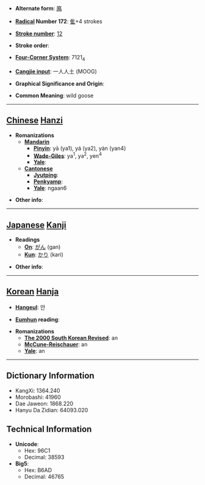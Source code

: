 * '''Alternate form''': [[鳫]]

* '''[[Wiktionary:Chinese radical index| Radical]] Number 172''': [[Wiktionary:Chinese radical index 隹|隹]]+4 strokes

* '''[[Wiktionary:Chinese total strokes index|Stroke number]]''': [[Wiktionary:Chinese total strokes index 12|12]]

* '''Stroke order''': 

* '''[[Wiktionary:Chinese four corner index|Four-Corner System]]''': 7121<sub>4</sub>

* '''[[Wiktionary:Chinese Cangjie index|Cangjie input]]''': 一人人土 (MOOG)

* '''Graphical Significance and Origin''': 

* '''Common Meaning''': wild goose

----

== [[Chinese]] [[Hanzi]] ==

* '''Romanizations'''
** '''[[Mandarin]]'''
*** '''[[Pinyin]]''': yā (ya1), yá (ya2), yàn (yan4)
*** '''[[Wade-Giles]]''': ya<sup>1</sup>, ya<sup>2</sup>, yen<sup>4</sup>
*** '''[[Yale]]''': 
** '''[[Cantonese]]'''
*** '''[[Jyutping]]''':
*** '''[[Penkyamp]]''': 
*** '''[[Yale]]''': ngaan6

* '''Other info''': 

----

== [[Japanese]] [[Kanji]] ==

* '''Readings'''
** '''[[On]]''': [[がん]] (gan)
** '''[[Kun]]''': [[かり]] (kari)

* '''Other info''':  

----

== [[Korean]] [[Hanja]] ==

* '''[[Hangeul]]''': 안

* '''[[Eumhun]] reading''': 

* '''Romanizations'''
** '''[[The 2000 South Korean Revised Romanization|The 2000 South Korean Revised]]''': an
** '''[[McCune-Reischauer]]''': an
** '''[[Yale]]''': an

----

== Dictionary Information ==

* KangXi: 1364.240
* Morobashi: 41960
* Dae Jaweon: 1868.220
* Hanyu Da Zidian: 64093.020

== Technical Information ==

* '''Unicode''':
** Hex: 96C1
** Decimal: 38593
* '''Big5''':
** Hex: B6AD
** Decimal: 46765